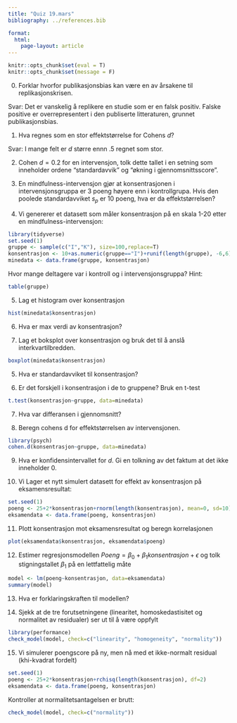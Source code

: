 ```yaml
---
title: "Quiz 19.mars"
bibliography: ../references.bib 

format: 
  html:
    page-layout: article
---
```


```r
knitr::opts_chunk$set(eval = T)
knitr::opts_chunk$set(message = F)

```

0. Forklar hvorfor publikasjonsbias kan være en av årsakene til replikasjonskrisen. 

Svar: Det er vanskelig å replikere en studie som er en falsk positiv. Falske positive er overrepresentert i den publiserte litteraturen, grunnet publikasjonsbias.

1.  Hva regnes som en stor effektstørrelse for Cohens $d$?

Svar: I mange felt er $d$ større ennn .5 regnet som stor.

2.  Cohen $d=0.2$ for en intervensjon, tolk dette tallet i en setning som inneholder ordene "standardavvik" og "økning i gjennomsnittsscore".

3.  En mindfulness-intervensjon gjør at konsentrasjonen i intervensjonsgruppa er 3 poeng høyere enn i kontrollgrupa. Hvis den poolede standardavviket $s_p$ er 10 poeng, hva er da effektstørrelsen?

4. Vi genererer et datasett som måler konsentrasjon på en skala 1-20 etter en mindfulness-intervensjon:

```r
library(tidyverse)
set.seed(1)
gruppe <- sample(c("I","K"), size=100,replace=T)
konsentrasjon <- 10+as.numeric(gruppe=="I")+runif(length(gruppe), -6,6) %>% round(0)
minedata <- data.frame(gruppe, konsentrasjon)
```
Hvor mange deltagere var i kontroll og i intervensjonsgruppa? Hint:
```r
table(gruppe)
```

5. Lag et histogram over konsentrasjon
```r
hist(minedata$konsentrasjon)
```

6. Hva er max verdi av konsentrasjon?

5. Lag et boksplot over konsentrasjon og bruk det til å anslå interkvartilbredden.
```r
boxplot(minedata$konsentrasjon)
```

5. Hva er standardavviket til konsentrasjon? 


6. Er det forskjell i konsentrasjon i de to gruppene? Bruk en t-test
```r
t.test(konsentrasjon~gruppe, data=minedata)
```

7. Hva var differansen i gjennomsnitt?


8. Beregn cohens d for effektstørrelsen av intervensjonen. 
```r
library(psych)
cohen.d(konsentrasjon~gruppe, data=minedata)
```

9. Hva er konfidensintervallet for $d$. Gi en tolkning av det faktum at det ikke inneholder $0$.


10. Vi Lager et nytt simulert datasett for effekt av konsentrasjon på eksamensresultat:
```r
set.seed(1)
poeng <- 25+2*konsentrasjon+rnorm(length(konsentrasjon), mean=0, sd=10)
eksamendata <- data.frame(poeng, konsentrasjon)
```

11. Plott konsentrasjon mot eksamensresultat og beregn korrelasjonen
```r
plot(eksamendata$konsentrasjon, eksamendata$poeng)
```
12. Estimer regresjonsmodellen $Poeng=\beta_0+ \beta_1 konsentrasjon + \epsilon$ og tolk stigningstallet $\beta_1$ på en lettfattelig måte

```r
model <- lm(poeng~konsentrasjon, data=eksamendata)
summary(model)
```

13. Hva er forklaringskraften til modellen?

14. Sjekk at de tre forutsetningene (linearitet, homoskedastisitet og normalitet av residualer) ser ut til å være oppfylt

```r
library(performance)
check_model(model, check=c("linearity", "homogeneity", "normality"))
```
15. Vi simulerer poengscore på ny, men nå med et ikke-normalt residual (khi-kvadrat fordelt)
```r
set.seed(1)
poeng <- 25+2*konsentrasjon+rchisq(length(konsentrasjon), df=2)
eksamendata <- data.frame(poeng, konsentrasjon)
```
Kontroller at normalitetsantagelsen er brutt: 
```r
check_model(model, check=c("normality"))
```


